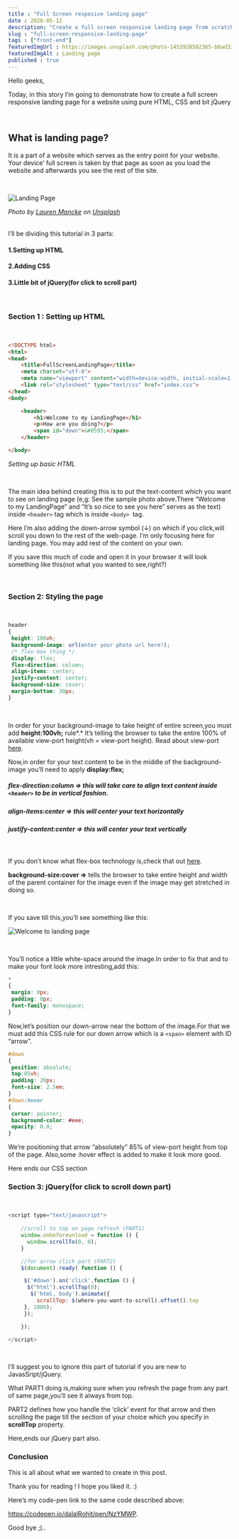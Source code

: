 ```yaml
---
title : "Full Screen resposive landing page"
date : 2020-05-12
description: "Create a full screen responsive landing page from scratch using HTML, CSS and JS"
slug : "full-screen-responsive-landing-page"
tags : ["front-end"]
featuredImgUrl : https://images.unsplash.com/photo-1453928582365-b6ad33cbcf64?ixlib=rb-1.2.1&ixid=eyJhcHBfaWQiOjEyMDd9&auto=format&fit=crop&w=1052&q=80
featuredImgAlt : Landing page
published : true
---
```


Hello geeks,

Today, in this story I’m going to demonstrate how to create a full screen responsive landing page for a website using pure HTML, CSS and bit jQuery

<br/>

## What is landing  page?



It is a part of a website which serves as the entry point for your website. Your device’ full screen is taken by that page as soon as you load the website and afterwards you see the rest of the site.

<br/>

 ![Landing Page](./thumbnail.jpg)

*Photo by [Lauren Mancke](https://unsplash.com/@laurenmancke?utm_source=unsplash&utm_medium=referral&utm_content=creditCopyText) on [Unsplash](https://unsplash.com/s/photos/landing-page?utm_source=unsplash&utm_medium=referral&utm_content=creditCopyText)*

###### 		



I’ll be dividing this tutorial in 3 parts:

#### 1.Setting up HTML

#### 2.Adding CSS

#### 3.Little bit of jQuery(for click to scroll part)

<br/>

### Section 1 :  Setting up HTML

<br/>

```html
<!DOCTYPE html>
<html>
<head>
	<title>FullScreenLandingPage</title>
	<meta charset="utf-8">
	<meta name="viewport" content="width=device-width, initial-scale=1.0">
	<link rel="stylesheet" type="text/css" href="index.css">
</head>
<body>

	<header>
		<h1>Welcome to my LandingPage</h1>
		<p>How are you doing?</p>
    	<span id="down">&#8595;</span>
	</header>

</body>
```



*Setting up basic HTML*

<br/>

The main idea behind creating this is to put the text-content which you want to see on landing page (e,g: See the sample photo above.There “Welcome to my LandingPage” and “It’s so nice to see you here” serves as the text) inside ```<header>``` tag which is inside ```<body> ```tag.

Here I’m also adding the down-arrow symbol (<span id="down">&#8595;</span>) on which if you click,will scroll you down to the rest of the web-page. I’m only focusing here for landing page. You may add rest of the content on your own.

If you save this much of code and open it in your browser it will look something like this(not what you wanted to see,right?)



<br/>

### Section 2: Styling the page



<br/>

```css
header
{
 height: 100vh;
 background-image: url(enter your photo url here!);
 /* flex-box thing */
 display: flex;
 flex-direction: column;
 align-items: center;
 justify-content: center;
 background-size: cover; 
 margin-bottom: 30px;
}
```

<br/>

In order for your background-image to take height of entire screen,you must add **height:100vh;** rule*.* It’s telling the browser to take the entire 100% of available view-port height(vh = view-port height). Read about view-port [here](https://developer.mozilla.org/en-US/docs/Mozilla/Mobile/Viewport_meta_tag).

Now,in order for your text content to be in the middle of the background-image you’ll need to apply **display:flex;**



##### flex-direction:column => this will take care to align text content inside ```<header>``` to be in vertical fashion.

##### align-items:center => this will center your text horizontally

##### justify-content:center => this will center your text vertically

<br/>

If you don’t know what flex-box technology is,check that out [here](https://css-tricks.com/snippets/css/a-guide-to-flexbox/).

**background-size:cover =>** tells the browser to take entire height and width of the parent container for the image even if the image may get stretched in doing so.

<br/>

If you save till this,you’ll see something like this:

![Welcome to landing page](./welcome.PNG)



<br/>

You’ll notice a little white-space around the image.In order to fix that and to make your font look more intresting,add this:

```css
*
{
 margin: 0px;
 padding: 0px;
 font-family: monospace;
}
```

Now,let’s position our down-arrow near the bottom of the image.For that we must add this CSS rule for our down arrow which is a  ```<span>``` element with ID “arrow”.

```css
#down
{
 position: absolute;
 top:85vh;
 padding: 20px;
 font-size: 2.5em;
}
#down:hover
{
 cursor: pointer;
 background-color: #eee;
 opacity: 0.8;
}
```

We’re positioning that arrow “absolutely” 85% of view-port height from top of the page. Also,some :hover effect is added to make it look more good.

Here ends our CSS section





### Section 3: jQuery(for click to scroll down part)

<br/>

```js
<script type="text/javascript">
    
    //scroll to top on page refresh (PART1)
    window.onbeforeunload = function () {
      window.scrollTo(0, 0);
    }

    //for arrow click part (PART2)
    $(document).ready( function () {

     $('#down').on('click',function () {
      $("html").scrollTop(0);
       $('html, body').animate({
         scrollTop: $(where-you-want-to-scroll).offset().top
     }, 1000);
     });

    });

</script>
```

<br/>

I’ll suggest you to ignore this part of tutorial if you are new to JavasSript/jQuery.

What PART1 doing is,making sure when you refresh the page from any part of same page,you’ll see it always from top.

PART2 defines how you handle the ‘click’ event for that arrow and then scrolling the page till the section of your choice which you specify in **scrollTop** property.

Here,ends our jQuery part also.

### Conclusion

This is all about what we wanted to create in this post.

Thank you for reading ! I hope you liked it. :)

Here’s my code-pen link to the same code described above:

https://codepen.io/dalalRohit/pen/NzYMWP.

Good bye ;)..

